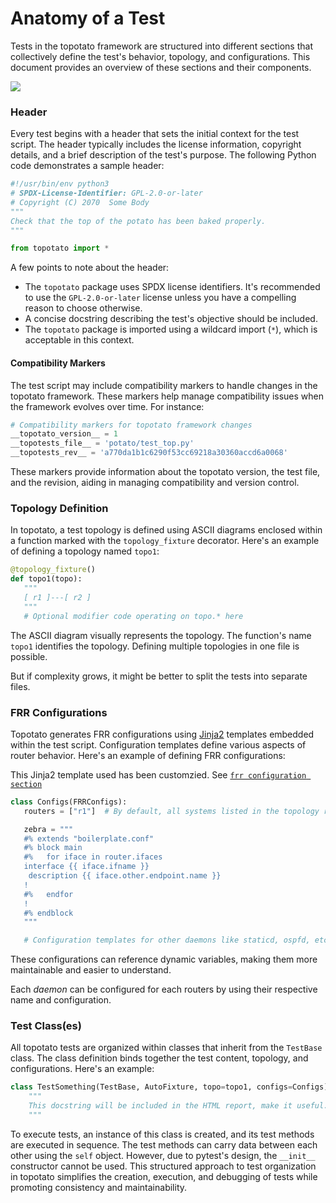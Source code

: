 # Anatomy of a Test

Tests in the topotato framework are structured into different sections that collectively define the test's behavior, topology, and configurations. This document provides an overview of these sections and their components.

<Image src="/anatomy/anatomy.svg" caption="Topotato sections" />

### Header

Every test begins with a header that sets the initial context for the test script. The header typically includes the license information, copyright details, and a brief description of the test's purpose. The following Python code demonstrates a sample header:

```python
#!/usr/bin/env python3
# SPDX-License-Identifier: GPL-2.0-or-later
# Copyright (C) 2070  Some Body
"""
Check that the top of the potato has been baked properly.
"""

from topotato import *
```

A few points to note about the header:

- The `topotato` package uses SPDX license identifiers. It's recommended to use the `GPL-2.0-or-later` license unless you have a compelling reason to choose otherwise.
- A concise docstring describing the test's objective should be included.
- The `topotato` package is imported using a wildcard import (`*`), which is acceptable in this context.

#### Compatibility Markers

The test script may include compatibility markers to handle changes in the topotato framework. These markers help manage compatibility issues when the framework evolves over time. For instance:

```python
# Compatibility markers for topotato framework changes
__topotato_version__ = 1
__topotests_file__ = 'potato/test_top.py'
__topotests_rev__ = 'a770da1b1c6290f53cc69218a30360accd6a0068'
```

These markers provide information about the topotato version, the test file, and the revision, aiding in managing compatibility and version control.

</hr>

### Topology Definition

In topotato, a test topology is defined using ASCII diagrams enclosed within a function marked with the `topology_fixture` decorator. Here's an example of defining a topology named `topo1`:

```python
@topology_fixture()
def topo1(topo):
   """
   [ r1 ]---[ r2 ]
   """
   # Optional modifier code operating on topo.* here
```

The ASCII diagram visually represents the topology. The function's name `topo1` identifies the topology. Defining multiple topologies in one file is possible.

<Info>But if complexity grows, it might be better to split the tests into separate files.</Info>

</hr>

### FRR Configurations

Topotato generates FRR configurations using [Jinja2](https://palletsprojects.com/p/jinja/) templates embedded within the test script. Configuration templates define various aspects of router behavior. Here's an example of defining FRR configurations:

<Warning>This Jinja2 template used has been customzied. See [`frr configuration section`](/anatomy/frr-config)</Warning>

```python
class Configs(FRRConfigs):
   routers = ["r1"]  # By default, all systems listed in the topology run FRR

   zebra = """ 
   #% extends "boilerplate.conf"
   #% block main
   #%   for iface in router.ifaces
   interface {{ iface.ifname }}
    description {{ iface.other.endpoint.name }}
   !
   #%   endfor
   !
   #% endblock
   """

   # Configuration templates for other daemons like staticd, ospfd, etc.
```

These configurations can reference dynamic variables, making them more maintainable and easier to understand.

Each *daemon* can be configured for each routers by using their respective name and configuration. 

</hr>

### Test Class(es)

All topotato tests are organized within classes that inherit from the `TestBase` class. The class definition binds together the test content, topology, and configurations. Here's an example:

```python
class TestSomething(TestBase, AutoFixture, topo=topo1, configs=Configs):
    """
    This docstring will be included in the HTML report, make it useful.
    """
```

To execute tests, an instance of this class is created, and its test methods are executed in sequence. The test methods can carry data between each other using the `self` object.
<Warning>However, due to pytest's design, the `__init__` constructor cannot be used.</Warning>
This structured approach to test organization in topotato simplifies the creation, execution, and debugging of tests while promoting consistency and maintainability.
